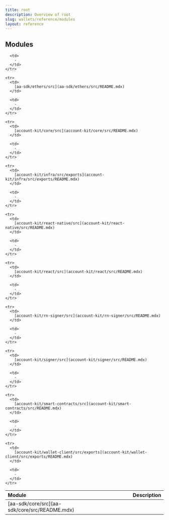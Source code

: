```yaml
---
title: root
description: Overview of root
slug: wallets/reference/modules
layout: reference
---
```


## Modules

<table>
  <thead>
    <tr>
      <th align="left">Module</th>
      <th align="left">Description</th>
    </tr>
  </thead>

  <tbody>
    <tr>
      <td>
        [aa-sdk/core/src](aa-sdk/core/src/README.mdx)
      </td>

      <td>
        ‐
      </td>
    </tr>

    <tr>
      <td>
        [aa-sdk/ethers/src](aa-sdk/ethers/src/README.mdx)
      </td>

      <td>
        ‐
      </td>
    </tr>

    <tr>
      <td>
        [account-kit/core/src](account-kit/core/src/README.mdx)
      </td>

      <td>
        ‐
      </td>
    </tr>

    <tr>
      <td>
        [account-kit/infra/src/exports](account-kit/infra/src/exports/README.mdx)
      </td>

      <td>
        ‐
      </td>
    </tr>

    <tr>
      <td>
        [account-kit/react-native/src](account-kit/react-native/src/README.mdx)
      </td>

      <td>
        ‐
      </td>
    </tr>

    <tr>
      <td>
        [account-kit/react/src](account-kit/react/src/README.mdx)
      </td>

      <td>
        ‐
      </td>
    </tr>

    <tr>
      <td>
        [account-kit/rn-signer/src](account-kit/rn-signer/src/README.mdx)
      </td>

      <td>
        ‐
      </td>
    </tr>

    <tr>
      <td>
        [account-kit/signer/src](account-kit/signer/src/README.mdx)
      </td>

      <td>
        ‐
      </td>
    </tr>

    <tr>
      <td>
        [account-kit/smart-contracts/src](account-kit/smart-contracts/src/README.mdx)
      </td>

      <td>
        ‐
      </td>
    </tr>

    <tr>
      <td>
        [account-kit/wallet-client/src/exports](account-kit/wallet-client/src/exports/README.mdx)
      </td>

      <td>
        ‐
      </td>
    </tr>

  </tbody>
</table>
